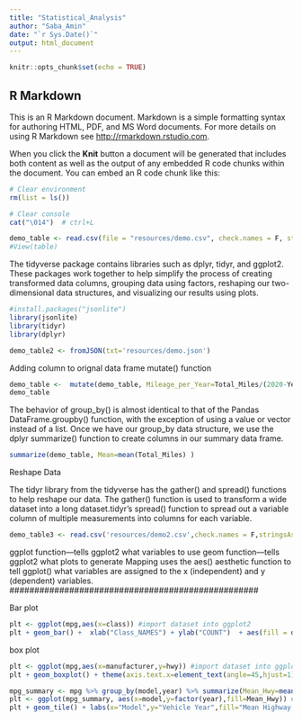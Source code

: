 ```yaml
---
title: "Statistical_Analysis"
author: "Saba_Amin"
date: "`r Sys.Date()`"
output: html_document
---
```


```r
knitr::opts_chunk$set(echo = TRUE)
```

## R Markdown

This is an R Markdown document. Markdown is a simple formatting syntax for authoring HTML, PDF, and MS Word documents. For more details on using R Markdown see <http://rmarkdown.rstudio.com>.

When you click the **Knit** button a document will be generated that includes both content as well as the output of any embedded R code chunks within the document. You can embed an R code chunk like this:

```r
# Clear environment
rm(list = ls()) 

# Clear console
cat("\014")  # ctrl+L
```


```r
demo_table <- read.csv(file = "resources/demo.csv", check.names = F, stringsAsFactors = F )
#View(table)
```

##########################


The tidyverse package contains libraries such as dplyr, tidyr, and ggplot2. These packages work together to help simplify the process of creating transformed data columns, grouping data using factors, reshaping our two-dimensional data structures, and visualizing our results using plots.

```r
#install.packages("jsonlite")
library(jsonlite)
library(tidyr)
library(dplyr)
```


```r
demo_table2 <- fromJSON(txt='resources/demo.json')
```

##################################################

Adding column to orignal data frame mutate() function
```r
demo_table <-  mutate(demo_table, Mileage_per_Year=Total_Miles/(2020-Year),IsActive=TRUE)
demo_table
```

######################################################
The behavior of group_by() is almost identical to that of the Pandas DataFrame.groupby() function, with the exception of using a value or vector instead of a list. Once we have our group_by data structure, we use the dplyr summarize() function to create columns in our summary data frame.
```r
summarize(demo_table, Mean=mean(Total_Miles) )
```
####################################################

Reshape Data

#####################################################
The tidyr library from the tidyverse has the gather() and spread() functions to help reshape our data. The gather() function is used to transform a wide dataset into a long dataset.tidyr's spread() function to spread out a variable column of multiple measurements into columns for each variable.
```r
demo_table3 <- read.csv('resources/demo2.csv',check.names = F,stringsAsFactors = F)
```

##################################################
ggplot function—tells ggplot2 what variables to use
geom function—tells ggplot2 what plots to generate
Mapping uses the aes() aesthetic function to tell ggplot() what variables are assigned to the x (independent) and y (dependent) variables.
##################################################

Bar plot


```r
plt <- ggplot(mpg,aes(x=class)) #import dataset into ggplot2
plt + geom_bar() +  xlab("Class_NAMES") + ylab("COUNT")  + aes(fill = drv) #plot a bar plot
```
box plot

```r
plt <- ggplot(mpg,aes(x=manufacturer,y=hwy)) #import dataset into ggplot2
plt + geom_boxplot() + theme(axis.text.x=element_text(angle=45,hjust=1))+ aes(fill = drv) #add boxplot and rotate x-axis labels 45 degre
```


```r
mpg_summary <- mpg %>% group_by(model,year) %>% summarize(Mean_Hwy=mean(hwy), .groups = 'keep') #create summary table
plt <- ggplot(mpg_summary, aes(x=model,y=factor(year),fill=Mean_Hwy)) #import dataset into ggplot2
plt + geom_tile() + labs(x="Model",y="Vehicle Year",fill="Mean Highway (MPG)") +  theme(axis.text.x = element_text(angle=90,hjust=1,vjust=.5)) #rotate x-axis labels 90 degree
```




